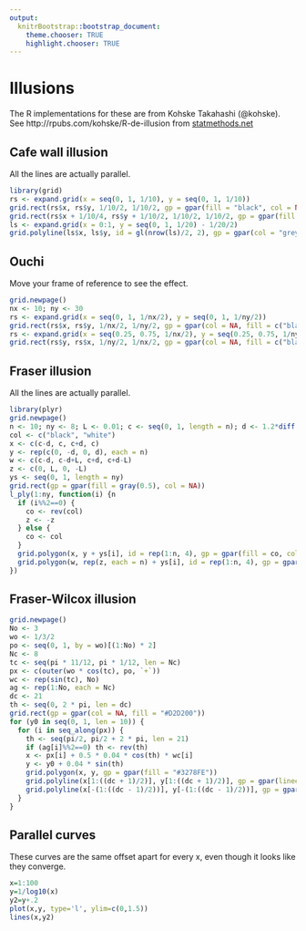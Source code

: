 ```yaml
---
output:
  knitrBootstrap::bootstrap_document:
    theme.chooser: TRUE
    highlight.chooser: TRUE
---
```


<!--
%\VignetteEngine{knitr::rmarkdown}
%\VignetteIndexEntry{Illusions example}
%\VignetteDepends{grid, plyr}
-->

# Illusions #
The R implementations for these are from Kohske Takahashi (@kohske).
See http://rpubs.com/kohske/R-de-illusion
from [statmethods.net](https://www.statmethods.net/advgraphs/ggplot2.html)

## Cafe wall illusion ##
All the lines are actually parallel.

```r
library(grid)
rs <- expand.grid(x = seq(0, 1, 1/10), y = seq(0, 1, 1/10))
grid.rect(rs$x, rs$y, 1/10/2, 1/10/2, gp = gpar(fill = "black", col = NA))
grid.rect(rs$x + 1/10/4, rs$y + 1/10/2, 1/10/2, 1/10/2, gp = gpar(fill = "black", col = NA))
ls <- expand.grid(x = 0:1, y = seq(0, 1, 1/20) - 1/20/2)
grid.polyline(ls$x, ls$y, id = gl(nrow(ls)/2, 2), gp = gpar(col = "grey50", lwd = 1))
```

## Ouchi ##
Move your frame of reference to see the effect.

```r
grid.newpage()
nx <- 10; ny <- 30
rs <- expand.grid(x = seq(0, 1, 1/nx/2), y = seq(0, 1, 1/ny/2))
grid.rect(rs$x, rs$y, 1/nx/2, 1/ny/2, gp = gpar(col = NA, fill = c("black", "white")))
rs <- expand.grid(x = seq(0.25, 0.75, 1/nx/2), y = seq(0.25, 0.75, 1/ny/2))
grid.rect(rs$y, rs$x, 1/ny/2, 1/nx/2, gp = gpar(col = NA, fill = c("black", "white")))
```

## Fraser illusion ##
All the lines are actually parallel.

```r
library(plyr)
grid.newpage()
n <- 10; ny <- 8; L <- 0.01; c <- seq(0, 1, length = n); d <- 1.2*diff(c)[1]/2
col <- c("black", "white")
x <- c(c-d, c, c+d, c)
y <- rep(c(0, -d, 0, d), each = n)
w <- c(c-d, c-d+L, c+d, c+d-L)
z <- c(0, L, 0, -L)
ys <- seq(0, 1, length = ny)
grid.rect(gp = gpar(fill = gray(0.5), col = NA))
l_ply(1:ny, function(i) {n
  if (i%%2==0) {
    co <- rev(col)
    z <- -z
  } else {
    co <- col
  }  
  grid.polygon(x, y + ys[i], id = rep(1:n, 4), gp = gpar(fill = co, col = NA))
  grid.polygon(w, rep(z, each = n) + ys[i], id = rep(1:n, 4), gp = gpar(fill = rev(co), col = NA))
})
```

## Fraser-Wilcox illusion ##

```r
grid.newpage()
No <- 3
wo <- 1/3/2
po <- seq(0, 1, by = wo)[(1:No) * 2]
Nc <- 8
tc <- seq(pi * 11/12, pi * 1/12, len = Nc)
px <- c(outer(wo * cos(tc), po, `+`))
wc <- rep(sin(tc), No)
ag <- rep(1:No, each = Nc)
dc <- 21
th <- seq(0, 2 * pi, len = dc)
grid.rect(gp = gpar(col = NA, fill = "#D2D200"))
for (y0 in seq(0, 1, len = 10)) {
  for (i in seq_along(px)) {
    th <- seq(pi/2, pi/2 + 2 * pi, len = 21)
    if (ag[i]%%2==0) th <- rev(th)
    x <- px[i] + 0.5 * 0.04 * cos(th) * wc[i]
    y <- y0 + 0.04 * sin(th)
    grid.polygon(x, y, gp = gpar(fill = "#3278FE"))
    grid.polyline(x[1:((dc + 1)/2)], y[1:((dc + 1)/2)], gp = gpar(lineend = "butt", lwd = 3, col = gray(0)))
    grid.polyline(x[-(1:((dc - 1)/2))], y[-(1:((dc - 1)/2))], gp = gpar(lineend = "butt", lwd = 3, col = gray(1)))
  }
}
```

## Parallel curves ##
These curves are the same offset apart for every x, even though it looks like they converge.
```r
x=1:100
y=1/log10(x)
y2=y+.2
plot(x,y, type='l', ylim=c(0,1.5))
lines(x,y2)
```
